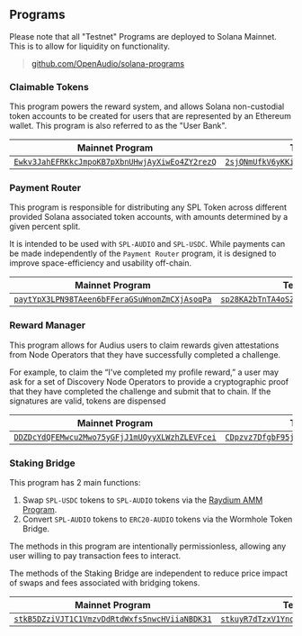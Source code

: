## Programs

Please note that all "Testnet" Programs are deployed to Solana Mainnet. This is to allow for liquidity on functionality.

> [github.com/OpenAudio/solana-programs](https://github.com/OpenAudio/solana-programs)

### Claimable Tokens

This program powers the reward system, and allows Solana non-custodial token accounts to be
created for users that are represented by an Ethereum wallet. This program is also referred
to as the "User Bank".

| Mainnet Program                                                   | Testnet Program                                                        |
| ----------------------------------------------------------------- | ---------------------------------------------------------------------- |
| [`Ewkv3JahEFRKkcJmpoKB7pXbnUHwjAyXiwEo4ZY2rezQ`][ClaimableTokens] | [`2sjQNmUfkV6yKKi4dPR8gWRgtyma5aiymE3aXL2RAZww`][ClaimableTokens_test] |

[ClaimableTokens]: https://solscan.io/account/Ewkv3JahEFRKkcJmpoKB7pXbnUHwjAyXiwEo4ZY2rezQ
[ClaimableTokens_test]: https://solscan.io/account/2sjQNmUfkV6yKKi4dPR8gWRgtyma5aiymE3aXL2RAZww

### Payment Router

This program is responsible for distributing any SPL Token across different provided Solana
associated token accounts, with amounts determined by a given percent split.

It is intended to be used with `SPL-AUDIO` and `SPL-USDC`. While payments can be made independently
of the `Payment Router` program, it is designed to improve space-efficiency and usability off-chain.

| Mainnet Program                                                | Testnet Program                                                     |
| -------------------------------------------------------------- | ------------------------------------------------------------------- |
| [`paytYpX3LPN98TAeen6bFFeraGSuWnomZmCXjAsoqPa`][PaymentRouter] | [`sp28KA2bTnTA4oSZ3r9tTSKfmiXZtZQHnYYQqWfUyVa`][PaymentRouter_test] |

[PaymentRouter]: https://solscan.io/account/paytYpX3LPN98TAeen6bFFeraGSuWnomZmCXjAsoqPa
[PaymentRouter_test]: https://solscan.io/account/sp28KA2bTnTA4oSZ3r9tTSKfmiXZtZQHnYYQqWfUyVa

### Reward Manager

This program allows for Audius users to claim rewards given attestations from Node Operators that
they have successfully completed a challenge.

For example, to claim the “I've completed my profile reward,” a user may ask for a set of Discovery
Node Operators to provide a cryptographic proof that they have completed the challenge and submit
that to chain. If the signatures are valid, tokens are dispensed

| Mainnet Program                                                 | Testnet Program                                                      |
| --------------------------------------------------------------- | -------------------------------------------------------------------- |
| [`DDZDcYdQFEMwcu2Mwo75yGFjJ1mUQyyXLWzhZLEVFcei`][RewardManager] | [`CDpzvz7DfgbF95jSSCHLX3ERkugyfgn9Fw8ypNZ1hfXp`][RewardManager_test] |

[RewardManager]: https://solscan.io/account/DDZDcYdQFEMwcu2Mwo75yGFjJ1mUQyyXLWzhZLEVFcei
[RewardManager_test]: https://solscan.io/account/CDpzvz7DfgbF95jSSCHLX3ERkugyfgn9Fw8ypNZ1hfXp

### Staking Bridge

This program has 2 main functions:

1. Swap `SPL-USDC` tokens to `SPL-AUDIO` tokens via the [Raydium AMM Program](https://raydium.io/).
2. Convert `SPL-AUDIO` tokens to `ERC20-AUDIO` tokens via the Wormhole Token Bridge.

The methods in this program are intentionally permissionless, allowing any user willing to pay
transaction fees to interact.

The methods of the Staking Bridge are independent to reduce price impact of swaps and fees
associated with bridging tokens.

| Mainnet Program                                                | Testnet Program                                                     |
| -------------------------------------------------------------- | ------------------------------------------------------------------- |
| [`stkB5DZziVJT1C1VmzvDdRtdWxfs5nwcHViiaNBDK31`][StakingBridge] | [`stkuyR7dTzxV1YnoDo5tfuBmkuKn7zDatimYRDTmQvj`][StakingBridge_test] |

[StakingBridge]: https://solscan.io/account/stkB5DZziVJT1C1VmzvDdRtdWxfs5nwcHViiaNBDK31
[StakingBridge_test]: https://solscan.io/account/stkuyR7dTzxV1YnoDo5tfuBmkuKn7zDatimYRDTmQvj
